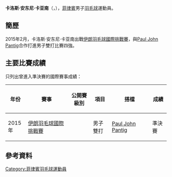 {{noteTA|G1=Badminton}}
{{Infobox 羽球選手
| playername              = 卡洛斯·安东尼·卡亚南<br/>{{lang|en|Carlos Antonie Cayanan}}
| image                   = 
| size                    = 
| caption                 = 
| birth_name              = 
| date_of_birth           = {{birth_date_and_age|1995|4|17}}
| place_of_birth          = 
| height                  = 
| weight                  = 
| event                   = 男子雙打
| country                 = {{PHI}}
| years_started           = 
| years_intldebut         = 
| handedness              = 
| coach                   = 
| highest_ranking         = 第140位（男雙-[[菲利普·乔巴·埃斯克塔|埃斯克塔]]）
| date_of_highest_ranking = 2016年12月8日<ref name="ranking">{{en}}[http://bwfcontent.tournamentsoftware.com/ranking/player.aspx?id=12799&player=353106 BWF World Ranking - Ranking of Carlos Antonie CAYANAN (66203)]</ref>
| current_ranking         = 第144位（男雙-[[菲利普·乔巴·埃斯克塔|埃斯克塔]]）
| date_of_current_ranking = 2017年2月2日<ref>{{en}}[http://bwfcontent.tournamentsoftware.com/ranking/category.aspx?id=12799&category=474 BWF World Ranking - BWF世界排名榜 (2/2/2017) - Men's doubles] {{Wayback|url=http://bwfcontent.tournamentsoftware.com/ranking/category.aspx?id=12799&category=474 |date=20180127160605 }}</ref>
| played                  = 21勝–26負（男雙）<br/>0勝–1負（混雙）
| titles                  = 
| bwf_profile             = 0ACCC09E-622B-4861-AA15-BD8B0523414D
| bwf_id                  = 66203
| updated                 = 2017年2月6日
}}
{{MedalTableTop}}
{{MedalSport | 男子[[羽毛球|羽毛球]]}}
{{MedalCountry | {{PHI}}}}
{{MedalBottom}}
'''卡洛斯·安东尼·卡亚南'''（{{lang|en|'''Carlos Antonie Cayanan'''}}，{{bd|1995年|4月17日||}}），[[菲律賓|菲律賓]]男子[[羽毛球|羽毛球]]運動員。

==簡歷==
2015年2月，卡洛斯·安东尼·卡亚南出戰[[2015年伊朗羽毛球國際挑戰賽|伊朗羽毛球國際挑戰賽]]，與[[Paul_John_Pantig|Paul John Pantig]]合作打進男子雙打比賽四強。

==主要比賽成績==
只列出曾進入準決賽的國際賽事成績：
{| class=wikitable style="text-align:center; font-size:small;" 
!width="50"|年份
!width="180"|賽事
!width="80"|公開賽級別
!width="60"|項目
!width="150"|搭檔
!width="50"|成績
|-
!rowspan="1"|2015年
|[[2015年伊朗羽毛球國際挑戰賽|伊朗羽毛球國際挑戰賽]]
|{{BWFIC}}
|男子雙打
|[[Paul_John_Pantig|Paul John Pantig]]
|bgcolor="#b8860b"|準決賽
|}
{{BWF賽事級別索引}}

==參考資料==
{{Reflist}}

{{DEFAULTSORT:Cayanan, Carlos Antonie}}
[[Category:菲律賓羽毛球運動員|Category:菲律賓羽毛球運動員]]